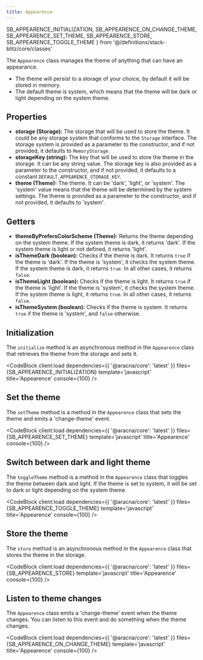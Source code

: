 ```yaml
---
title: Appearence
---
```


  SB_APPEARENCE_INITIALIZATION,
  SB_APPEARENCE_ON_CHANGE_THEME,
  SB_APPEARENCE_SET_THEME,
  SB_APPEARENCE_STORE,
  SB_APPEARENCE_TOGGLE_THEME
} from '@/definitions/stack-blitz/core/classes'

The `Appearence` class manages the theme of anything that can have an appearance.

- The theme will persist to a storage of your choice, by default it will be stored in memory.
- The default theme is system, which means that the theme will be dark or light depending on the system theme.

## Properties

- **storage (Storage):** The storage that will be used to store the theme. It could be any storage system that conforms to the `Storage` interface. The storage system is provided as a parameter to the constructor, and if not provided, it defaults to `MemoryStorage`.
- **storageKey (string):** The key that will be used to store the theme in the storage. It can be any string value. The storage key is also provided as a parameter to the constructor, and if not provided, it defaults to a constant `DEFAULT_APPEARENCE_STORAGE_KEY`.
- **theme (Theme):** The theme. It can be 'dark', 'light', or 'system'. The 'system' value means that the theme will be determined by the system settings. The theme is provided as a parameter to the constructor, and if not provided, it defaults to 'system'.

## Getters

- **themeByPrefersColorScheme (Theme):** Returns the theme depending on the system theme. If the system theme is dark, it returns 'dark'. If the system theme is light or not defined, it returns 'light'.
- **isThemeDark (boolean):** Checks if the theme is dark. It returns `true` if the theme is 'dark'. If the theme is 'system', it checks the system theme. If the system theme is dark, it returns `true`. In all other cases, it returns `false`.
- **isThemeLight (boolean):** Checks if the theme is light. It returns `true` if the theme is 'light'. If the theme is 'system', it checks the system theme. If the system theme is light, it returns `true`. In all other cases, it returns `false`.
- **isThemeSystem (boolean):** Checks if the theme is system. It returns `true` if the theme is 'system', and `false` otherwise.

## Initialization

The `initialize` method is an asynchronous method in the `Appearence` class that retrieves the theme from the storage and sets it.

<CodeBlock
  client:load
  dependencies={{ '@aracna/core': 'latest' }}
  files={SB_APPEARENCE_INITIALIZATION}
  template='javascript'
  title='Appearence'
  console={100}
/>

## Set the theme

The `setTheme` method is a method in the `Appearence` class that sets the theme and emits a 'change-theme' event.

<CodeBlock client:load dependencies={{ '@aracna/core': 'latest' }} files={SB_APPEARENCE_SET_THEME} template='javascript' title='Appearence' console={100} />

## Switch between dark and light theme

The `toggleTheme` method is a method in the `Appearence` class that toggles the theme between dark and light. If the theme is set to system, it will be set to dark or light depending on the system theme.

<CodeBlock client:load dependencies={{ '@aracna/core': 'latest' }} files={SB_APPEARENCE_TOGGLE_THEME} template='javascript' title='Appearence' console={100} />

## Store the theme

The `store` method is an asynchronous method in the `Appearence` class that stores the theme in the storage.

<CodeBlock client:load dependencies={{ '@aracna/core': 'latest' }} files={SB_APPEARENCE_STORE} template='javascript' title='Appearence' console={100} />

## Listen to theme changes

The `Appearence` class emits a 'change-theme' event when the theme changes. You can listen to this event and do something when the theme changes.

<CodeBlock
  client:load
  dependencies={{ '@aracna/core': 'latest' }}
  files={SB_APPEARENCE_ON_CHANGE_THEME}
  template='javascript'
  title='Appearence'
  console={100}
/>
